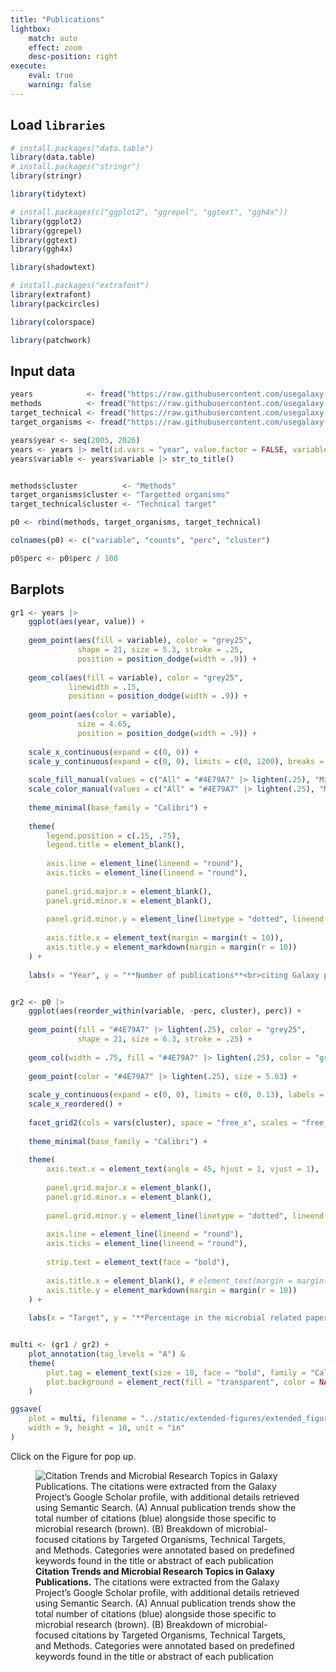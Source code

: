 ```yaml
---
title: "Publications"
lightbox: 
    match: auto
    effect: zoom
    desc-position: right
execute:
    eval: true
    warning: false
---
```


## Load `libraries`

```r
# install.packages("data.table")
library(data.table)
# install.packages("stringr")
library(stringr)

library(tidytext)

# install.packages(c("ggplot2", "ggrepel", "ggtext", "ggh4x"))
library(ggplot2)
library(ggrepel)
library(ggtext)
library(ggh4x)

library(shadowtext)

# install.packages("extrafont")
library(extrafont)
library(packcircles)

library(colorspace)

library(patchwork)
```

## Input data

```r
years            <- fread("https://raw.githubusercontent.com/usegalaxy-eu/microgalaxy_paper_2025/refs/heads/main/results/citations/years.csv")
methods          <- fread("https://raw.githubusercontent.com/usegalaxy-eu/microgalaxy_paper_2025/refs/heads/main/results/citations/methods.csv")
target_technical <- fread("https://raw.githubusercontent.com/usegalaxy-eu/microgalaxy_paper_2025/refs/heads/main/results/citations/technical_target.csv")
target_organisms <- fread("https://raw.githubusercontent.com/usegalaxy-eu/microgalaxy_paper_2025/refs/heads/main/results/citations/targeted_organisms.csv")

years$year <- seq(2005, 2026)
years <- years |> melt(id.vars = "year", value.factor = FALSE, variable.factor = FALSE)
years$variable <- years$variable |> str_to_title()


methods$cluster          <- "Methods"
target_organisms$cluster <- "Targetted organisms"
target_technical$cluster <- "Technical target"

p0 <- rbind(methods, target_organisms, target_technical)

colnames(p0) <- c("variable", "counts", "perc", "cluster")

p0$perc <- p0$perc / 100

```

## Barplots 

```r

gr1 <- years |>
    ggplot(aes(year, value)) +
    
    geom_point(aes(fill = variable), color = "grey25", 
               shape = 21, size = 5.3, stroke = .25, 
               position = position_dodge(width = .9)) +
    
    geom_col(aes(fill = variable), color = "grey25", 
             linewidth = .15, 
             position = position_dodge(width = .9)) +
    
    geom_point(aes(color = variable),
               size = 4.65,
               position = position_dodge(width = .9)) +
    
    scale_x_continuous(expand = c(0, 0)) +
    scale_y_continuous(expand = c(0, 0), limits = c(0, 1200), breaks = seq(200, 1000, by = 200)) +
    
    scale_fill_manual(values = c("All" = "#4E79A7" |> lighten(.25), "Microbial" = "#E15759" |> darken(.3))) +
    scale_color_manual(values = c("All" = "#4E79A7" |> lighten(.25), "Microbial" = "#E15759" |> darken(.3))) +
    
    theme_minimal(base_family = "Calibri") +
    
    theme(
        legend.position = c(.15, .75),
        legend.title = element_blank(),
        
        axis.line = element_line(lineend = "round"),
        axis.ticks = element_line(lineend = "round"),
        
        panel.grid.major.x = element_blank(),
        panel.grid.minor.x = element_blank(),
        
        panel.grid.minor.y = element_line(linetype = "dotted", lineend = "round"),
        
        axis.title.x = element_text(margin = margin(t = 10)),
        axis.title.y = element_markdown(margin = margin(r = 10))
    ) +
    
    labs(x = "Year", y = "**Number of publications**<br>citing Galaxy papers")


gr2 <- p0 |>
    ggplot(aes(reorder_within(variable, -perc, cluster), perc)) +
    
    geom_point(fill = "#4E79A7" |> lighten(.25), color = "grey25", 
               shape = 21, size = 6.3, stroke = .25) +
    
    geom_col(width = .75, fill = "#4E79A7" |> lighten(.25), color = "grey25", linewidth = .15) +
    
    geom_point(color = "#4E79A7" |> lighten(.25), size = 5.63) +
    
    scale_y_continuous(expand = c(0, 0), limits = c(0, 0.13), labels = scales::percent, breaks = seq(.01, .12, by = .02)) +
    scale_x_reordered() +
    
    facet_grid2(cols = vars(cluster), space = "free_x", scales = "free_x", axes = "all") +
    
    theme_minimal(base_family = "Calibri") +
    
    theme(
        axis.text.x = element_text(angle = 45, hjust = 1, vjust = 1),
        
        panel.grid.major.x = element_blank(),
        panel.grid.minor.x = element_blank(),
        
        panel.grid.minor.y = element_line(linetype = "dotted", lineend = "round"),
        
        axis.line = element_line(lineend = "round"),
        axis.ticks = element_line(lineend = "round"),
        
        strip.text = element_text(face = "bold"),
        
        axis.title.x = element_blank(), # element_text(margin = margin(t = 10)),
        axis.title.y = element_markdown(margin = margin(r = 10))
    ) +
    
    labs(x = "Target", y = "**Percentage in the microbial related papers**<br>citing Galaxy papers")


multi <- (gr1 / gr2) + 
    plot_annotation(tag_levels = "A") &
    theme(
        plot.tag = element_text(size = 18, face = "bold", family = "Calibri"),
        plot.background = element_rect(fill = "transparent", color = NA)
    )

ggsave(
    plot = multi, filename = "../static/extended-figures/extended_figure_1.svg",
    width = 9, height = 10, unit = "in"
)
```
::: {.callout-note}
Click on the Figure for pop up.
:::

![**Citation Trends and Microbial Research Topics in Galaxy Publications.** The citations were extracted from the Galaxy Project's Google Scholar profile, with additional details retrieved using Semantic Search. (A) Annual publication trends show the total number of citations (blue) alongside those specific to microbial research (brown). (B) Breakdown of microbial-focused citations by Targeted Organisms, Technical Targets, and Methods. Categories were annotated based on predefined keywords found in the title or abstract of each publication](../static/extended-figures/extended_figure_1.svg)